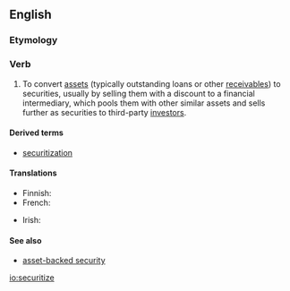 ==English==

===Etymology===
{{suffix|en|security|ize}}

===Verb===
{{en-verb|securitiz}}
{{wikipedia}}

# {{lb|en|finance}} To convert [[asset]]s (typically outstanding loans or other [[receivable|receivables]]) to securities, usually by selling them with a discount to a financial intermediary, which pools them with other similar assets and sells further as securities to third-party [[investor]]s.

====Derived terms====
* [[securitization]]

====Translations====
{{trans-top|to convert assets to secrities}}
* Finnish: {{t|fi|arvopaperistaa}}
* French: {{t+|fr|titriser}}
{{trans-mid}}
* Irish: {{t|ga|urrúsaigh}}
{{trans-bottom}}

====See also====
* [[asset-backed security]]

[[io:securitize]]
